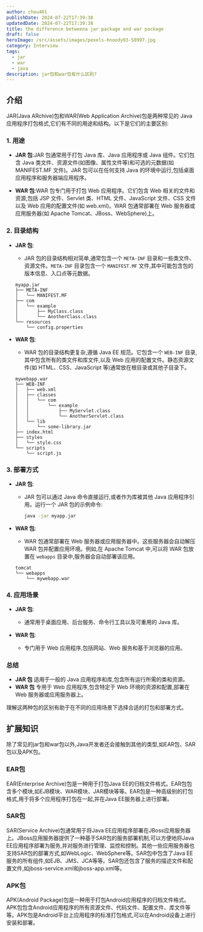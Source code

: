 ```yaml
---
author: chou401
publishDate: 2024-07-22T17:39:38
updatedDate: 2024-07-22T17:39:38
title: the difference betweena jar package and war package
draft: false
heroImage: /src/assets/images/pexels-hnoody93-58997.jpg
category: Interview
tags:
  - jar
  - war
  - java
description: jar包和war包有什么区别?
---
```


## 介绍

JAR(Java ARchive)包和WAR(Web Application Archive)包是两种常见的 Java 应用程序打包格式,它们有不同的用途和结构。以下是它们的主要区别:

### 1. **用途**

- **JAR 包**:JAR 包通常用于打包 Java 库、Java 应用程序或 Java 组件。它们包含 Java 类文件、资源文件(如图像、属性文件等)和可选的元数据(如 MANIFEST.MF 文件)。JAR 包可以在任何支持 Java 的环境中运行,包括桌面应用程序和服务器端应用程序。

- **WAR 包**:WAR 包专门用于打包 Web 应用程序。它们包含 Web 相关的文件和资源,包括 JSP 文件、Servlet 类、HTML 文件、JavaScript 文件、CSS 文件以及 Web 应用的配置文件(如 web.xml)。WAR 包通常部署在 Web 服务器或应用服务器(如 Apache Tomcat、JBoss、WebSphere)上。

### 2. **目录结构**

- **JAR 包**:

  - JAR 包的目录结构相对简单,通常包含一个 `META-INF` 目录和一些类文件、资源文件。`META-INF` 目录包含一个 `MANIFEST.MF` 文件,其中可能包含包的版本信息、入口点等元数据。

  ```plaintext
  myapp.jar
  ├── META-INF
  │   └── MANIFEST.MF
  ├── com
  │   └── example
  │       ├── MyClass.class
  │       └── AnotherClass.class
  └── resources
      └── config.properties
  ```

- **WAR 包**:
  - WAR 包的目录结构更复杂,遵循 Java EE 规范。它包含一个 `WEB-INF` 目录,其中包含所有的类文件和库文件,以及 Web 应用的配置文件。静态资源文件(如 HTML、CSS、JavaScript 等)通常放在根目录或其他子目录下。
  ```plaintext
  mywebapp.war
  ├── WEB-INF
  │   ├── web.xml
  │   ├── classes
  │   │   └── com
  │   │       └── example
  │   │           ├── MyServlet.class
  │   │           └── AnotherServlet.class
  │   └── lib
  │       └── some-library.jar
  ├── index.html
  ├── styles
  │   └── style.css
  └── scripts
      └── script.js
  ```

### 3. **部署方式**

- **JAR 包**:

  - JAR 包可以通过 Java 命令直接运行,或者作为库被其他 Java 应用程序引用。运行一个 JAR 包的示例命令:
    ```sh
    java -jar myapp.jar
    ```

- **WAR 包**:
  - WAR 包通常部署在 Web 服务器或应用服务器中。这些服务器会自动解压 WAR 包并配置应用环境。例如,在 Apache Tomcat 中,可以将 WAR 包放置在 `webapps` 目录中,服务器会自动部署该应用。
  ```plaintext
  tomcat
  └── webapps
      └── mywebapp.war
  ```

### 4. **应用场景**

- **JAR 包**:

  - 通常用于桌面应用、后台服务、命令行工具以及可重用的 Java 库。

- **WAR 包**:
  - 专门用于 Web 应用程序,包括网站、Web 服务和基于浏览器的应用。

### 总结

- **JAR 包** 适用于一般的 Java 应用程序和库,包含所有运行所需的类和资源。
- **WAR 包** 专用于 Web 应用程序,包含特定于 Web 环境的资源和配置,部署在 Web 服务器或应用服务器上。

理解这两种包的区别有助于在不同的应用场景下选择合适的打包和部署方式。

## 扩展知识

除了常见的jar包和war包以外,Java开发者还会接触到其他的类型,如EAR包、SAR包以及APK包。

### EAR包

EAR(Enterprise Archive)包是一种用于打包Java EE的归档文件格式。EAR包包含多个模块,如EJB模块、WAR模块、JAR模块等等。EAR包是一种高级别的打包格式,用于将多个应用程序打包在一起,并在Java EE服务器上进行部署。

### SAR包

SAR(Service Archive)包通常用于将Java EE应用程序部署在JBoss应用服务器上。JBoss应用服务器提供了一种基于SAR包的服务部署机制,可以方便地将Java EE应用程序部署为服务,并对服务进行管理、监控和控制。其他一些应用服务器也支持SAR包的部署方式,如WebLogic、WebSphere等。SAR包中包含了Java EE服务的所有组件,如EJB、JMS、JCA等等。SAR包还包含了服务的描述文件和配置文件,如jboss-service.xml和jboss-app.xml等。

### APK包

APK(Android Package)包是一种用于打包Android应用程序的归档文件格式。APK包包含Android应用程序的所有资源文件、代码文件、配置文件、库文件等等。APK包是Android平台上应用程序的标准打包格式,可以在Android设备上进行安装和部署。
